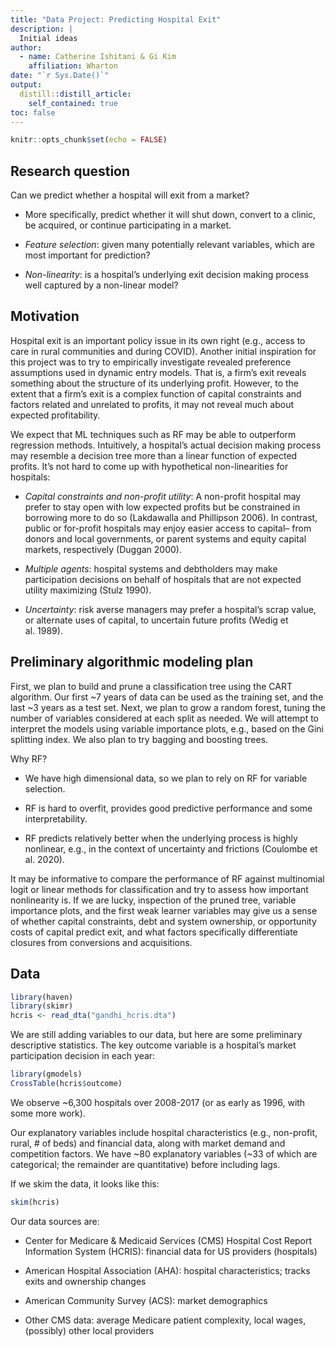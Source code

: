 ---
title: "Data Project: Predicting Hospital Exit"
description: |
  Initial ideas 
author:
  - name: Catherine Ishitani & Gi Kim
    affiliation: Wharton
date: "`r Sys.Date()`"
output:
  distill::distill_article:
    self_contained: true
toc: false
---


```{r setup, include=FALSE}
knitr::opts_chunk$set(echo = FALSE)
```

## Research question

Can we predict whether a hospital will exit from a market?

- More specifically, predict whether it will shut down, convert to a clinic, be acquired, or continue participating in a market. 

-	*Feature selection*: given many potentially relevant variables, which are most important for prediction? 

-	*Non-linearity*: is a hospital's underlying exit decision making process well captured by a non-linear model? 

## Motivation 

Hospital exit is an important policy issue in its own right (e.g., access to care in rural communities and during COVID). Another initial inspiration for this project was to try to empirically investigate revealed preference assumptions used in dynamic entry models. That is, a firm's exit reveals something about the structure of its underlying profit. However, to the extent that a firm's exit is a complex function of capital constraints and factors related and unrelated to profits, it may not reveal much about expected profitability.

We expect that ML techniques such as RF may be able to outperform regression methods. Intuitively, a hospital's actual decision making process may resemble a decision tree more than a linear function of expected profits. It's not hard to come up with hypothetical non-linearities for hospitals: 

- *Capital constraints and non-profit utility*: A non-profit hospital may prefer to stay open with low expected profits but be constrained in borrowing more to do so (Lakdawalla and Phillipson 2006). In contrast, public or for-profit hospitals may enjoy easier access to capital-- from donors and local governments, or parent systems and equity capital markets, respectively (Duggan 2000).

- *Multiple agents*: hospital systems and debtholders may make participation decisions on behalf of hospitals that are not expected utility maximizing (Stulz 1990).

- *Uncertainty*: risk averse managers may prefer a hospital’s scrap value, or alternate uses of capital, to uncertain future profits (Wedig et al. 1989).

## Preliminary algorithmic modeling plan

First, we plan to build and prune a classification tree using the CART algorithm. Our first ~7 years of data can be used as the training set, and the last ~3 years as a test set. Next, we plan to grow a random forest, tuning the number of variables considered at each split as needed. We will attempt to interpret the models using variable importance plots, e.g., based on the Gini splitting index. We also plan to try bagging and boosting trees. 

Why RF? 

-	We have high dimensional data, so we plan to rely on RF for variable selection.

-	RF is hard to overfit, provides good predictive performance and some interpretability.

-	RF predicts relatively better when the underlying process is highly nonlinear, e.g., in the context of uncertainty and frictions (Coulombe et al. 2020).

It may be informative to compare the performance of RF against multinomial logit or linear methods for classification and try to assess how important nonlinearity is. If we are lucky, inspection of the pruned tree, variable importance plots, and the first weak learner variables may give us a sense of whether capital constraints, debt and system ownership, or opportunity costs of capital predict exit, and what factors specifically differentiate closures from conversions and acquisitions.

## Data 

```{r}
library(haven)
library(skimr)
hcris <- read_dta("gandhi_hcris.dta")
```

We are still adding variables to our data, but here are some preliminary descriptive statistics. 
The key outcome variable is a hospital's market participation decision in each year:

```{r}
library(gmodels)
CrossTable(hcris$outcome)
```

We observe ~6,300 hospitals over 2008-2017 (or as early as 1996, with some more work).

Our explanatory variables include hospital characteristics (e.g., non-profit, rural, # of beds) and financial data, along with market demand and competition factors. We have ~80 explanatory variables (~33 of which are categorical; the remainder are quantitative) before including lags.    

If we skim the data, it looks like this:

```{r}
skim(hcris)
```

Our data sources are: 

- Center for Medicare & Medicaid Services (CMS) Hospital Cost Report Information System (HCRIS): financial data for US providers (hospitals)

- American Hospital Association (AHA): hospital characteristics; tracks exits and ownership changes 

-	American Community Survey (ACS): market demographics

-	Other CMS data: average Medicare patient complexity, local wages, (possibly) other local providers


